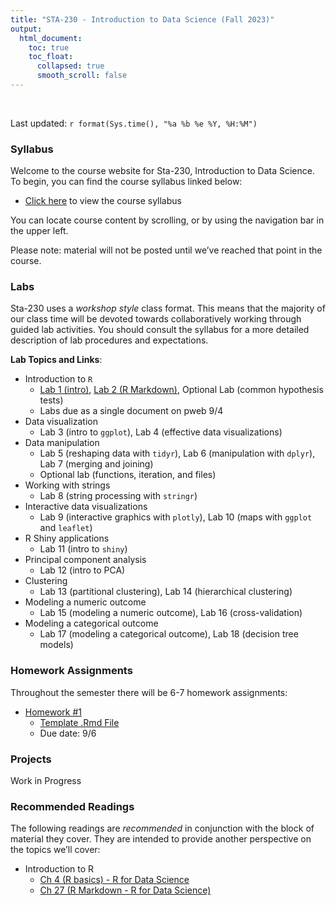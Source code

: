 ```yaml
---
title: "STA-230 - Introduction to Data Science (Fall 2023)"
output:
  html_document:
    toc: true
    toc_float:
      collapsed: true
      smooth_scroll: false
---
```


$~$

Last updated: `r format(Sys.time(), "%a %b %e %Y, %H:%M")`

### Syllabus

Welcome to the course website for Sta-230, Introduction to Data Science. To begin, you can find the course syllabus linked below:

- [Click here](syllabus230f23.html) to view the course syllabus

You can locate course content by scrolling, or by using the navigation bar in the upper left.  

Please note: material will not be posted until we've reached that point in the course.

### Labs

Sta-230 uses a *workshop style* class format. This means that the majority of our class time will be devoted towards collaboratively working through guided lab activities. You should consult the syllabus for a more detailed description of lab procedures and expectations.

**Lab Topics and Links**:

- Introduction to `R`
    - [Lab 1 (intro)](labs/intro1.html), [Lab 2 (R Markdown)](labs/intro2.html), Optional Lab (common hypothesis tests)
    - Labs due as a single document on pweb 9/4
- Data visualization
    - Lab 3 (intro to `ggplot`), Lab 4 (effective data visualizations)
- Data manipulation
    - Lab 5 (reshaping data with `tidyr`), Lab 6 (manipulation with `dplyr`), Lab 7 (merging and joining)
    - Optional lab (functions, iteration, and files)
- Working with strings
    - Lab 8 (string processing with `stringr`)
- Interactive data visualizations
    - Lab 9 (interactive graphics with `plotly`), Lab 10 (maps with `ggplot` and `leaflet`)
- R Shiny applications
    - Lab 11 (intro to `shiny`)
- Principal component analysis
    - Lab 12 (intro to PCA)
- Clustering
    - Lab 13 (partitional clustering), Lab 14 (hierarchical clustering)
- Modeling a numeric outcome
    - Lab 15 (modeling a numeric outcome), Lab 16 (cross-validation)
- Modeling a categorical outcome
    - Lab 17 (modeling a categorical outcome), Lab 18 (decision tree models)


<!-- - Introduction to `R` -->
<!--     - [Lab 1 (intro)](s230s23/intro1.html), [Lab 2 (R Markdown)](s230s23/intro2.html), [Optional Lab (common hypothesis tests)](s230s23/ht.html) -->
<!-- - Data visualization -->
<!--     - [Lab 3 (intro to `ggplot`)](s230s23/ggplot.html), [Lab 4 (effective data visualizations)](s230s23/ggplot2.html) -->
<!-- - Data manipulation -->
<!--     - [Lab 5 (reshaping data with `tidyr`)](s230s23/tidyr.html), [Lab 6 (manipulation with `dplyr`)](s230s23/dplyr.html), [Lab 7 (merging and joining)](s230s23/joins.html) -->
<!--     - [Optional lab (functions, iteration, and files)](s230s23/misc.html) -->
<!-- - Working with strings -->
<!--     - [Lab 8 (string processing with `stringr`)](s230s23/strings.html) -->
<!-- - Interactive data visualizations -->
<!--     - [Lab 9 (interactive graphics with `plotly`)](s230s23/plotly.html), [Lab 10 (maps with `ggplot` and `leaflet`)](s230s23/maps.html) -->
<!-- - R Shiny applications -->
<!--     - [Lab 11 (intro to `shiny`)](s230s23/shiny.html) -->
<!-- - Principal component analysis -->
<!--     - [Lab 12 (intro to PCA)](s230s23/pca.html) -->
<!-- - Clustering -->
<!--     - [Lab 13 (partitional clustering)](s230s23/clustering1.html), [Lab 14 (hierarchical clustering)](s230s23/clustering2.html) -->
<!-- - Modeling a numeric outcome -->
<!--     - [Lab 15 (modeling a numeric outcome)](s230s23/model1.html), [Lab 16 (cross-validation)](s230s23/model2.html) -->
<!-- - Modeling a categorical outcome -->
<!--     - [Lab 17 (modeling a categorical outcome)](s230s23/model3.html), [Lab 18 (decision tree models)](s230s23/trees.html) -->


### Homework Assignments

Throughout the semester there will be 6-7 homework assignments:

- [Homework #1](hw1.html)
  - [Template .Rmd File](hw1.Rmd)
  - Due date: 9/6
<!-- - [Homework #1](s230s23/hw1.html) -->
<!--     - [.Rmd template file](s230s23/hw1.zip) -->
<!-- - Due date: Wednesday 2/1 at 11:59pm -->
<!-- - [Homework #2](s230s23/hw2.html) -->
<!--     - Due date: Wednesday 2/15 at 11:59pm -->
<!-- - [Homework #3](s230s23/hw3.html) -->
<!--     - Due date: Friday 3/3 at 11:59pm -->
<!-- - [Homework #4](s230s23/hw4.html) -->
<!--     - Due date: Monday 4/10 at 11:59pm -->
<!-- - [Homework #5](s230s23/hw5.html) -->
<!--     - Due date: Wednesday 4/19 at 11:59pm -->
<!-- - [Homework #6](s230s23/hw6.html) -->
<!--     - Due date: Wednesday 5/3 at 11:59pm -->
<!-- - [Homework #7](s230s23/hw7.html) -->
<!--     - Due date: Friday 5/12 at 11:59pm -->
<!-- - *Note*: this assignment focuses on data ethics and involves reading and reflection rather than `R` coding. -->
        
### Projects

Work in Progress

<!-- There will be 3 major projects during the semester. Details on each project will be posted no later than 2 weeks before the project's first deadline. -->

<!-- 1. Data cleaning and visualization take-home -->
<!--     - [Description (available now)](s230s23/takehome1.html) -->
<!--     - Instructions and Data (emailed Wednesday 2/15 at noon) -->
<!--     - Due Sunday 2/19 at 11:59pm -->
<!-- 2. R Shiny application -->
<!--     - [Project Description](s230s23/project2.html) -->
<!--     - All app code is due Friday 3/17 at 11:59pm -->
<!-- 3. Data analysis (final) -->
<!--     - [Project Description](s230s23/final.html) -->
<!--     - Update email is due Monday 5/1 at 11:59pm, your email should include a 1-paragraph written description of your progress accompanied by a code file or screenshots. -->


### Recommended Readings

The following readings are *recommended* in conjunction with the block of material they cover. They are intended to provide another perspective on the topics we'll cover:

- Introduction to R
    - [Ch 4 (R basics) - R for Data Science](https://r4ds.had.co.nz/workflow-basics.html)
    - [Ch 27 (R Markdown - R for Data Science)](https://r4ds.had.co.nz/r-markdown.html)
<!-- - Data Visualization -->
<!--     - [Ch 3 (Data visualization) - R for Data Science](https://r4ds.had.co.nz/data-visualisation.html) -->
<!--     - [Ch 2.1, 2.2, 2.3, 2.4 (Data visualization case study) - Modern Data Science with R](https://mdsr-book.github.io/mdsr2e/ch-vizI.html) -->
<!--     - [Ch 3 (ggplot) - Modern Data Science with R](https://mdsr-book.github.io/mdsr2e/ch-vizII.html) -->
<!-- - Data Manipulation -->
<!--     - [Ch 12 (Tidy data) - R for Data Science](https://r4ds.had.co.nz/tidy-data.html) -->
<!--     - [Ch 4 (Data wrangling) - Modern Data Science with R](https://mdsr-book.github.io/mdsr2e/ch-dataI.html) -->
<!--     - [Ch 5 (Joins) - Modern Data Science with R](https://mdsr-book.github.io/mdsr2e/ch-join.html) -->
<!--     - [Ch 13 (Relational data) - R for Data Science](https://r4ds.had.co.nz/relational-data.html) -->
<!-- - Working with strings -->
<!--     - [Ch 14 (Strings) - R for Data Science](https://r4ds.had.co.nz/strings.html) -->
<!-- - Interactive Data Visualizations -->
<!--     - [Ch 2.1 (Intro Plotly) - Interactive web-based data visualization with R, plotly, and shiny](https://plotly-r.com/overview.html#intro-plotly) -->
<!--     - [Ch 17 (Maps and Geospatial data) - Modern Data Science with R](https://mdsr-book.github.io/mdsr2e/ch-spatial.html#motivation-whats-so-great-about-geospatial-data) -->
<!-- - Principal Component Analysis -->
<!--     - [Ch 12.1 and 12.2 (PCA) - Intro to Statistical Learning](https://hastie.su.domains/ISLR2/ISLRv2_website.pdf) -->
<!-- - Clustering  -->
<!--     - [Ch 12.4 (Clustering) - Intro to Statistical Learning](https://hastie.su.domains/ISLR2/ISLRv2_website.pdf) -->
<!-- - Modeling a numeric outcome -->
<!--     - [Ch 2.1 and 2.2 (Concepts in statistical learning) - Intro to Statistical Learning](https://hastie.su.domains/ISLR2/ISLRv2_website.pdf) -->
<!--     - [Ch 3.1, 3.2, and 3.3 (Linear regression) - Intro to Statistical Learning](https://hastie.su.domains/ISLR2/ISLRv2_website.pdf) -->
<!-- - Cross-validation -->
<!--     - [Stanford's Intro to Statistical Learning video 5.2 (k-fold CV)](https://www.youtube.com/watch?v=AMfvd_hLssE&list=PLoROMvodv4rOzrYsAxzQyHb8n_RWNuS1e&index=28) -->
<!--     - [Stanford's Intro to Statistical Learning video 5.3 (CV the right and wrong way)](hhttps://www.youtube.com/watch?v=jgoa28FR__Y&list=PLoROMvodv4rOzrYsAxzQyHb8n_RWNuS1e&index=29) -->
<!-- - Modeling a categorical outcome -->
<!--     - [Ch 4.1, 4.2, and 4.3 (Classification and logistic regression) - Intro to Statistical Learning](https://hastie.su.domains/ISLR2/ISLRv2_website.pdf) -->
<!-- - Tree-based models -->
<!--      - [Ch 8.1 and 8.2 (Decision trees and random forests) - Intro to Statistical Learning](https://hastie.su.domains/ISLR2/ISLRv2_website.pdf) -->
